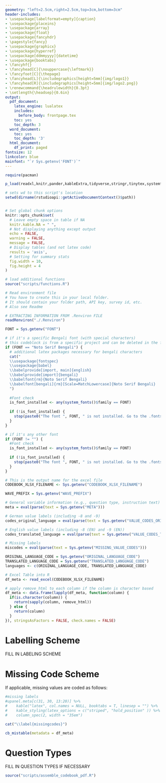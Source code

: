 ```yaml
---
geometry: "left=2.5cm,right=2.5cm,top=3cm,bottom=3cm"
header-includes:
- \usepackage[labelformat=empty]{caption}
- \usepackage{placeins}
- \usepackage{array}
- \usepackage{float}
- \usepackage{fancyhdr}
- \pagestyle{fancy}
- \usepackage{graphicx}
- \usepackage{hyperref}
- \usepackage[ddmmyyyy]{datetime}
- \usepackage{booktabs} 
- \fancyhf{}
- \fancyhead[C]{\nouppercase{\leftmark}}
- \fancyfoot[C]{\thepage}
- \fancyhead[L]{\includegraphics[height=5mm]{img/logo1}}
- \fancyhead[R]{\includegraphics[height=5mm]{img/logo2.png}}
- \renewcommand{\headrulewidth}{0.3pt}
- \setlength{\headsep}{0.6in} 
output:
  pdf_document:
    latex_engine: lualatex
    includes: 
      before_body: frontpage.tex
    toc: yes
    toc_depth: 3
  word_document:
    toc: yes
    toc_depth: '3'
  html_document:
    df_print: paged
fontsize: 12
linkcolor: blue
mainfont: "`r Sys.getenv('FONT')`"
---
```




```r
require(pacman)

p_load(readxl,knitr,pander,kableExtra,tidyverse,stringr,tinytex,systemfonts,xml2)

# sets wd to this script's location
setwd(dirname(rstudioapi::getActiveDocumentContext()$path))
```

```r


```

```r
# Set global chunk options
knitr::opts_chunk$set(
  # Leave empty space in table if NA
  knitr.kable.NA = " ",
  # Not displaying anything except output
  echo = FALSE,
  warning = FALSE,
  message = FALSE, 
  # Display tables (and not latex code)
  results = 'asis', 
  # Setting for summary stats 
  fig.width = 10, 
  fig.height = 4
)
```

```r
# load additional functions
source("scripts/functions.R")
```

```r
# Read environment file
# You have to create this in your local folder.
# It should contain your folder path, API key, survey id, etc.
# Also see Readme

# EXTRACTING INFORMATION FROM .Renviron FILE
readRenviron("./.Renviron")

FONT = Sys.getenv("FONT")

# if it's a specific Bengali font (with special characters)
# this codeblock is from a specific project and can be deleted in the future
if (FONT == "Noto Serif Bengali") {
  # additional latex packages necessary for bengali characters
  cat("
  \\usepackage{fontspec}
  \\usepackage{babel}
  \\babelprovide[import, main]{english}
  \\babelprovide[import]{bengali}
  \\babelfont{rm}{Noto Serif Bengali}
  \\babelfont[bengali]{rm}[Scale=MatchLowercase]{Noto Serif Bengali}
  ")
  
  #Font check
  is_font_installed <- any(system_fonts()$family == FONT)
  
  if (!is_font_installed) {
    stop(paste0("The font ", FONT, " is not installed. Go to the .fonts folder and install all the necessary fonts. \n"))
  } 
} 

# if it's any other font
if (FONT != "") {
  #Font check
  is_font_installed <- any(system_fonts()$family == FONT)
  
  if (!is_font_installed) {
    stop(paste0("The font ", FONT, " is not installed. Go to the .fonts folder and install all the necessary fonts. \n"))
  } 
}

# This is the output name for the excel file
CODEBOOK_XLSX_FILENAME <- Sys.getenv("CODEBOOK_XLSX_FILENAME")

WAVE_PREFIX = Sys.getenv("WAVE_PREFIX")

# General variable information (e.g., question type, instruction text)
meta = eval(parse(text = Sys.getenv("META")))

# German value labels (including -8 and -9)
codes_original_language = eval(parse(text = Sys.getenv("VALUE_CODES_ORIGINAL_LANGUAGE")))

# English value labels (including -8 (EN) and -9 (EN))
codes_translated_language = eval(parse(text = Sys.getenv("VALUE_CODES_TRANSLATED_LANGUAGE")))

# Missing labels
miscodes = eval(parse(text = Sys.getenv("MISSING_VALUE_CODES")))

ORIGINAL_LANGUAGE_CODE = Sys.getenv("ORIGINAL_LANGUAGE_CODE")
TRANSLATED_LANGUAGE_CODE = Sys.getenv("TRANSLATED_LANGUAGE_CODE")
languages <- c(ORIGINAL_LANGUAGE_CODE, TRANSLATED_LANGUAGE_CODE)


```

```r

# Excel Table into R
df_meta <- read_excel(CODEBOOK_XLSX_FILENAME)

# apply remove_html to each column if the column is character based
df_meta <- data.frame(lapply(df_meta, function(column) {
  if(is.character(column)) {
    return(sapply(column, remove_html))
  } else {
    return(column)
  }
}), stringsAsFactors = FALSE, check.names = FALSE)


```


\newpage

# Labelling Scheme 

FILL IN LABELING SCHEME

# Missing Code Scheme
If applicable, missing values are coded as follows: 

```r

#missing labels 
#upanel.meta[c(31, 30, 13:20)] %>%
#    kable("latex", col.names = NULL, booktabs = T, linesep = "") %>% 
#    kable_styling(latex_options = c("striped", "hold_position" )) %>% 
#    column_spec(2, width = "35em")

cat("\\label{missingcodes}")

cb_mistable(metadata = df_meta)
```

# Question Types 

FILL IN QUESTION TYPES IF NECESSARY

\newpage


```r
source("scripts/assemble_codebook_pdf.R")
```















